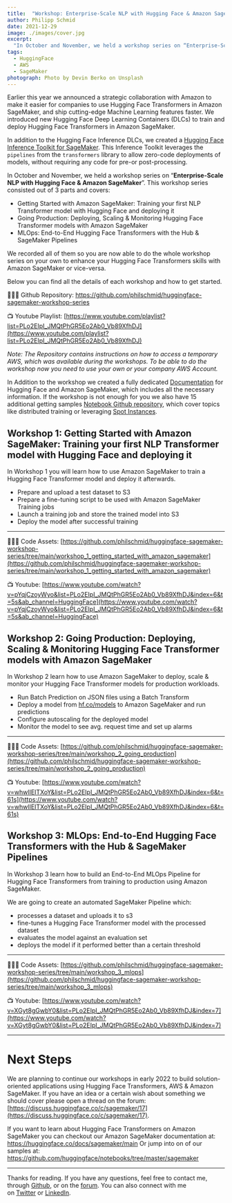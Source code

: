```yaml
---
title:  "Workshop: Enterprise-Scale NLP with Hugging Face & Amazon SageMaker"
author: Philipp Schmid
date: 2021-12-29
image: ./images/cover.jpg
excerpt:
  "In October and November, we held a workshop series on “Enterprise-Scale NLP with Hugging Face & Amazon SageMaker”. This workshop series consisted out of 3 parts and covers: Getting Started, Going Production & MLOps"
tags:
  - HuggingFace
  - AWS
  - SageMaker
photograph: Photo by Devin Berko on Unsplash
---
```


Earlier this year we announced a strategic collaboration with Amazon to make it easier for companies to use Hugging Face Transformers in Amazon SageMaker, and ship cutting-edge Machine Learning features faster. We introduced new Hugging Face Deep Learning Containers (DLCs) to train and deploy Hugging Face Transformers in Amazon SageMaker.

In addition to the Hugging Face Inference DLCs, we created a [Hugging Face Inference Toolkit for SageMaker](https://github.com/aws/sagemaker-huggingface-inference-toolkit). This Inference Toolkit leverages the `pipelines` from the `transformers` library to allow zero-code deployments of models, without requiring any code for pre-or post-processing. 

In October and November, we held a workshop series on “**Enterprise-Scale NLP with Hugging Face & Amazon SageMaker**”. This workshop series consisted out of 3 parts and covers:

- Getting Started with Amazon SageMaker: Training your first NLP Transformer model with Hugging Face and deploying it
- Going Production: Deploying, Scaling & Monitoring Hugging Face Transformer models with Amazon SageMaker
- MLOps: End-to-End Hugging Face Transformers with the Hub & SageMaker Pipelines

We recorded all of them so you are now able to do the whole workshop series on your own to enhance your Hugging Face Transformers skills with Amazon SageMaker or vice-versa. 

Below you can find all the details of each workshop and how to get started. 

🧑🏻‍💻 Github Repository: https://github.com/philschmid/huggingface-sagemaker-workshop-series

📺  Youtube Playlist: [https://www.youtube.com/playlist?list=PLo2EIpI_JMQtPhGR5Eo2Ab0_Vb89XfhDJ](https://www.youtube.com/playlist?list=PLo2EIpI_JMQtPhGR5Eo2Ab0_Vb89XfhDJ)

 *Note: The Repository contains instructions on how to access a temporary AWS, which was available during the workshops. To be able to do the workshop now you need to use your own or your company AWS Account.*

In Addition to the workshop we created a fully dedicated [Documentation](https://huggingface.co/docs/sagemaker/main) for Hugging Face and Amazon SageMaker, which includes all the necessary information.
If the workshop is not enough for you we also have 15 additional getting samples [Notebook Github repository](https://github.com/huggingface/notebooks/tree/master/sagemaker), which cover topics like distributed training or leveraging [Spot Instances](https://aws.amazon.com/ec2/spot/?nc1=h_ls&cards.sort-by=item.additionalFields.startDateTime&cards.sort-order=asc).


## Workshop 1: **Getting Started with Amazon SageMaker: Training your first NLP Transformer model with Hugging Face and deploying it**

In Workshop 1 you will learn how to use Amazon SageMaker to train a Hugging Face Transformer model and deploy it afterwards.

- Prepare and upload a test dataset to S3
- Prepare a fine-tuning script to be used with Amazon SageMaker Training jobs
- Launch a training job and store the trained model into S3
- Deploy the model after successful training

---

🧑🏻‍💻 Code Assets: [https://github.com/philschmid/huggingface-sagemaker-workshop-series/tree/main/workshop_1_getting_started_with_amazon_sagemaker](https://github.com/philschmid/huggingface-sagemaker-workshop-series/tree/main/workshop_1_getting_started_with_amazon_sagemaker)

📺 Youtube: [https://www.youtube.com/watch?v=pYqjCzoyWyo&list=PLo2EIpI_JMQtPhGR5Eo2Ab0_Vb89XfhDJ&index=6&t=5s&ab_channel=HuggingFace](https://www.youtube.com/watch?v=pYqjCzoyWyo&list=PLo2EIpI_JMQtPhGR5Eo2Ab0_Vb89XfhDJ&index=6&t=5s&ab_channel=HuggingFace)

## Workshop 2: **Going Production: Deploying, Scaling & Monitoring Hugging Face Transformer models with Amazon SageMaker**

In Workshop 2 learn how to use Amazon SageMaker to deploy, scale & monitor your Hugging Face Transformer models for production workloads.

- Run Batch Prediction on JSON files using a Batch Transform
- Deploy a model from [hf.co/models](https://hf.co/models) to Amazon SageMaker and run predictions
- Configure autoscaling for the deployed model
- Monitor the model to see avg. request time and set up alarms

---

🧑🏻‍💻 Code Assets: [https://github.com/philschmid/huggingface-sagemaker-workshop-series/tree/main/workshop_2_going_production](https://github.com/philschmid/huggingface-sagemaker-workshop-series/tree/main/workshop_2_going_production)

📺 Youtube: [https://www.youtube.com/watch?v=whwlIEITXoY&list=PLo2EIpI_JMQtPhGR5Eo2Ab0_Vb89XfhDJ&index=6&t=61s](https://www.youtube.com/watch?v=whwlIEITXoY&list=PLo2EIpI_JMQtPhGR5Eo2Ab0_Vb89XfhDJ&index=6&t=61s)

## Workshop 3: **MLOps: End-to-End Hugging Face Transformers with the Hub & SageMaker Pipelines**

In Workshop 3 learn how to build an End-to-End MLOps Pipeline for Hugging Face Transformers from training to production using Amazon SageMaker.

We are going to create an automated SageMaker Pipeline which:

- processes a dataset and uploads it to s3
- fine-tunes a Hugging Face Transformer model with the processed dataset
- evaluates the model against an evaluation set
- deploys the model if it performed better than a certain threshold

---

🧑🏻‍💻 Code Assets: [https://github.com/philschmid/huggingface-sagemaker-workshop-series/tree/main/workshop_3_mlops](https://github.com/philschmid/huggingface-sagemaker-workshop-series/tree/main/workshop_3_mlops)

📺 Youtube: [https://www.youtube.com/watch?v=XGyt8gGwbY0&list=PLo2EIpI_JMQtPhGR5Eo2Ab0_Vb89XfhDJ&index=7](https://www.youtube.com/watch?v=XGyt8gGwbY0&list=PLo2EIpI_JMQtPhGR5Eo2Ab0_Vb89XfhDJ&index=7)

---

# Next Steps

We are planning to continue our workshops in early 2022 to build solution-oriented applications using Hugging Face Transformers, AWS & Amazon SageMaker. If you have an idea or a certain wish about something we should cover please open a thread on the forum: [https://discuss.huggingface.co/c/sagemaker/17](https://discuss.huggingface.co/c/sagemaker/17). 

If you want to learn about Hugging Face Transformers on Amazon SageMaker you can checkout our Amazon SageMaker documentation at: https://huggingface.co/docs/sagemaker/main
Or jump into on of our samples at: https://github.com/huggingface/notebooks/tree/master/sagemaker


---

Thanks for reading. If you have any questions, feel free to contact me, through [Github](https://github.com/huggingface/transformers), or on the [forum](https://discuss.huggingface.co/c/sagemaker/17). You can also connect with me on [Twitter](https://twitter.com/_philschmid) or [LinkedIn](https://www.linkedin.com/in/philipp-schmid-a6a2bb196/).